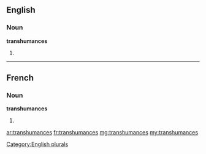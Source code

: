 ==English==

===Noun===
'''transhumances'''

# {{plural of|transhumance}}

[[Category:English plurals]]

----

==French==

===Noun===
'''transhumances''' {{f}}

# {{plural of|transhumance|lang=fr}}

[[ar:transhumances]]
[[fr:transhumances]]
[[mg:transhumances]]
[[my:transhumances]]